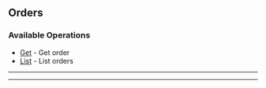 
## Orders

### Available Operations

* [Get](/resources/orders/get) - Get order
* [List](/resources/orders/list) - List orders

---
<Get />

---
<List />
